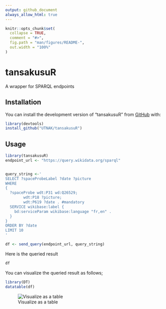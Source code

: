 ```yaml
---
output: github_document
always_allow_html: true
---
```


<!-- README.md is generated from README.Rmd. Please edit that file -->

```r
knitr::opts_chunk$set(
  collapse = TRUE,
  comment = "#>",
  fig.path = "man/figures/README-",
  out.width = "100%"
)
```

# tansakusuR

A wrapper for SPARQL endpoints

## Installation

You can install the development version of "tansakusuR" from [GitHub](https://github.com/UTNAK/tansakusuR) with:

```r
library(devtools)
install_github("UTNAK/tansakusuR")
```

## Usage

```r
library(tansakusuR)
endpoint_url <- "https://query.wikidata.org/sparql"


query_string <-'
SELECT ?spaceProbeLabel ?date ?picture
WHERE
{
  ?spaceProbe wdt:P31 wd:Q26529;
        wdt:P18 ?picture;
        wdt:P619 ?date . #mandatory
  SERVICE wikibase:label {
    bd:serviceParam wikibase:language "fr,en" .
  }
}
ORDER BY ?date
LIMIT 10
'

df <- send_query(endpoint_url, query_string)
```

Here is the queried result

```r
df
```

You can visualize the queried result as follows;

```r
library(DT)
datatable(df)
```

![Visualize as a table](man/figures/README-/wikitable.png)
